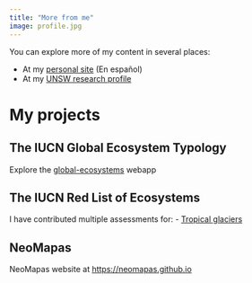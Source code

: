 ```yaml
---
title: "More from me"
image: profile.jpg
---
```


You can explore more of my content in several places:

- At my [personal site](https://jrfep.github.io) (En español)
- At my [UNSW research profile](https://research.unsw.edu.au/people/dr-jose-rafael-ferrer-paris)

# My projects

## The IUCN Global Ecosystem Typology

Explore the [global-ecosystems](https://global-ecosystems.org) webapp

## The IUCN Red List of Ecosystems

I have contributed multiple assessments for:
- [Tropical glaciers](https://red-list-ecosystem.github.io/T6.1-SA-01-VE-01-Cordillera-Merida/)

## NeoMapas

NeoMapas website at <https://neomapas.github.io>
